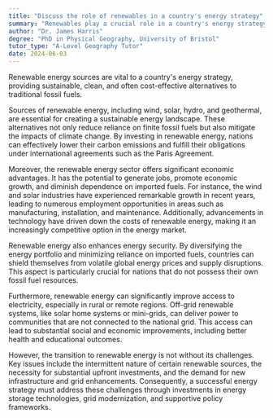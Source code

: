 ```yaml
---
title: "Discuss the role of renewables in a country's energy strategy"
summary: "Renewables play a crucial role in a country's energy strategy by providing sustainable, clean, and often cost-effective power sources."
author: "Dr. James Harris"
degree: "PhD in Physical Geography, University of Bristol"
tutor_type: "A-Level Geography Tutor"
date: 2024-06-03
---
```


Renewable energy sources are vital to a country's energy strategy, providing sustainable, clean, and often cost-effective alternatives to traditional fossil fuels.

Sources of renewable energy, including wind, solar, hydro, and geothermal, are essential for creating a sustainable energy landscape. These alternatives not only reduce reliance on finite fossil fuels but also mitigate the impacts of climate change. By investing in renewable energy, nations can effectively lower their carbon emissions and fulfill their obligations under international agreements such as the Paris Agreement.

Moreover, the renewable energy sector offers significant economic advantages. It has the potential to generate jobs, promote economic growth, and diminish dependence on imported fuels. For instance, the wind and solar industries have experienced remarkable growth in recent years, leading to numerous employment opportunities in areas such as manufacturing, installation, and maintenance. Additionally, advancements in technology have driven down the costs of renewable energy, making it an increasingly competitive option in the energy market.

Renewable energy also enhances energy security. By diversifying the energy portfolio and minimizing reliance on imported fuels, countries can shield themselves from volatile global energy prices and supply disruptions. This aspect is particularly crucial for nations that do not possess their own fossil fuel resources.

Furthermore, renewable energy can significantly improve access to electricity, especially in rural or remote regions. Off-grid renewable systems, like solar home systems or mini-grids, can deliver power to communities that are not connected to the national grid. This access can lead to substantial social and economic improvements, including better health and educational outcomes.

However, the transition to renewable energy is not without its challenges. Key issues include the intermittent nature of certain renewable sources, the necessity for substantial upfront investments, and the demand for new infrastructure and grid enhancements. Consequently, a successful energy strategy must address these challenges through investments in energy storage technologies, grid modernization, and supportive policy frameworks.
    